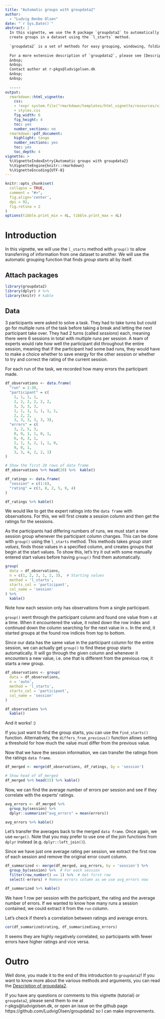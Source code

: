 ```yaml
---
title: "Automatic groups with groupdata2"
author: 
  - "Ludvig Renbo Olsen"
date: "`r Sys.Date()`"
abstract: |
  In this vignette, we use the R package `groupdata2` to automatically detect and 
  create groups in a dataset using the `l_starts` method.
  
  `groupdata2` is a set of methods for easy grouping, windowing, folding, partitioning, splitting and balancing of data.
  
  For a more extensive description of `groupdata2`, please see [Description of groupdata2](description_of_groupdata2.html)
  &nbsp;  
  &nbsp;  
  Contact author at r-pkgs@ludvigolsen.dk
  &nbsp;  
  &nbsp;  
  
  -----
output: 
  rmarkdown::html_vignette:
    css: 
    - !expr system.file("rmarkdown/templates/html_vignette/resources/vignette.css", package = "rmarkdown")
    - styles.css
    fig_width: 6
    fig_height: 4
    toc: yes
    number_sections: no
  rmarkdown::pdf_document:
    highlight: tango
    number_sections: yes
    toc: yes
    toc_depth: 4
vignette: >
  %\VignetteIndexEntry{Automatic groups with groupdata2}
  %\VignetteEngine{knitr::rmarkdown}
  %\VignetteEncoding{UTF-8}
---
```


```r
knitr::opts_chunk$set(
  collapse = TRUE,
  comment = "#>",
  fig.align='center',
  dpi = 92,
  fig.retina = 2
)
options(tibble.print_min = 4L, tibble.print_max = 4L)
```

# Introduction

In this vignette, we will use the `l_starts` method with `group()` to allow transferring of information from one dataset to another. We will use the automatic grouping function that finds *group starts* all by itself.


## Attach packages

```r
library(groupdata2)
library(dplyr) # %>%
library(knitr) # kable
```

## Data

3 participants were asked to solve a task. They had to take turns but could go for multiple runs of the task before taking a break and letting the next participant take over. They had 2 turns (called *sessions*) each, meaning there were 6 sessions in total with multiple runs per session. A team of experts would rate how well the participant did throughout the entire session, meaning that if the participant had some bad runs, they would have to make a choice whether to save energy for the other session or whether to try and correct the rating of the current session.

For each run of the task, we recorded how many errors the participant made. 


```r

df_observations <- data.frame(
  "run" = 1:30,
  "participant" = c(
    1, 1, 1, 1, 
    2, 2, 2, 2, 2, 2, 
    3, 3, 3, 3, 
    1, 1, 1, 1, 1, 1, 1, 
    2, 2, 2, 
    3, 3, 3, 3, 3, 3), 
  "errors" = c(
    3, 2, 5, 3, 
    0, 0, 1, 1, 0, 1, 
    6, 4, 3, 1,
    2, 1, 3, 2, 1, 1, 0, 
    0, 0, 1,
    3, 3, 4, 2, 2, 1)
)

# Show the first 20 rows of data frame
df_observations %>% head(20) %>%  kable()

df_ratings <- data.frame(
  "session" = c(1:6), 
  "rating" = c(3, 8, 2, 5, 9, 4)
)

df_ratings %>% kable()

```

We would like to get the expert ratings into the `data frame` with observations. For this, we will first create a session column and then get the ratings for the sessions.

As the participants had differing numbers of runs, we must start a new session group whenever the participant column changes. This can be done with `group()` using the `l_starts` method. This methods takes *group start values*, finds those values in a specified column, and creates groups that begin at the start values. To show this, let's try it out with some manually entered start values before having `group()` find them automatically.

```r

group(
  data = df_observations,
  n = c(1, 2, 3, 1, 2, 3),  # Starting values
  method = 'l_starts',
  starts_col = 'participant',
  col_name = 'session'
) %>%
  kable()

```

Note how each session only has observations from a single participant.

`group()` went through the participant column and found one value from `n` at a time. When it encountered the value, it noted down the row index and continued down the column searching for the next value in `n`. In the end, it started groups at the found row indices from top to bottom.

Since our data has the same value in the participant column for the entire session, we can actually get `group()` to find these group starts automatically. It will go through the given column and whenever it encounters a new value, i.e. one that is different from the previous row, it starts a new group.

```r
df_observations <- group(
  data = df_observations,
  n = 'auto',
  method = 'l_starts',
  starts_col = 'participant',
  col_name = 'session'
) 

df_observations %>% 
  kable()

```

And it works! :)

If you just want to find the group starts, you can use the `find_starts()` function. Alternatively, the `differs_from_previous()` function allows setting a threshold for how much the value must differ from the previous value.

Now that we have the session information, we can transfer the ratings from the ratings `data frame`.

```r
df_merged <- merge(df_observations, df_ratings, by = 'session')

# Show head of df_merged
df_merged %>% head(15) %>% kable()

```

Now, we can find the average number of errors per session and see if they correlate with the experts' ratings.

```r
avg_errors <- df_merged %>%
  group_by(session) %>%
  dplyr::summarize("avg_errors" = mean(errors))

avg_errors %>% kable()

```

Let's transfer the averages back to the merged `data frame`. Once again, we use `merge()`. Note that you may prefer to use one of the join functions from `dplyr` instead (e.g. `dplyr::left_join()`).

Since we have just one average rating per session, we extract the first row of each session and remove the original error count column.

```r
df_summarized <- merge(df_merged, avg_errors, by = 'session') %>% 
  group_by(session) %>%  # For each session
  filter(row_number() == 1) %>%  # Get first row
  select(-errors) # Remove errors column as we use avg_errors now

df_summarized %>% kable()
```

We have 1 row per session with the participant, the rating and the average number of errors. If we wanted to know how many runs a session contained, we could extract it from the `run` column.

Let's check if there's a correlation between ratings and average errors.

```r
cor(df_summarized$rating, df_summarized$avg_errors)
```

It seems they are highly negatively correlated, so participants with fewer errors have higher ratings and vice versa.


# Outro

Well done, you made it to the end of this introduction to `groupdata2`! If you want to know more about the various methods and arguments, you can read the [Description of groupdata2](description_of_groupdata2.html).  

If you have any questions or comments to this vignette (tutorial) or `groupdata2`, please send them to me at  
r-pkgs@ludvigolsen.dk, or open an issue on the github page https://github.com/LudvigOlsen/groupdata2 so I can make improvements.  

&nbsp; 
&nbsp; 
